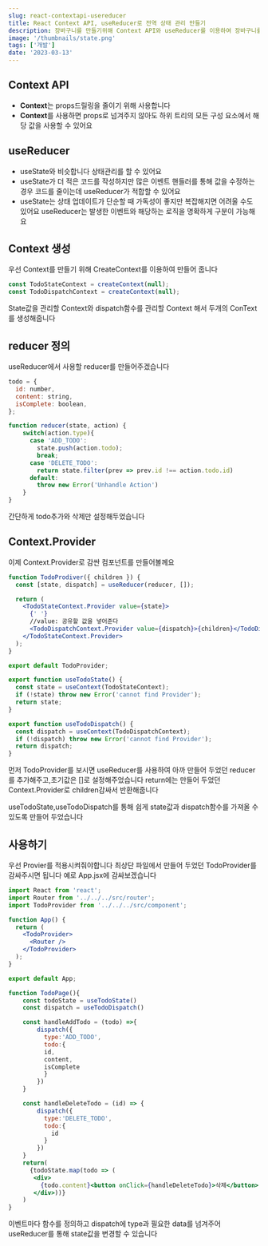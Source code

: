 ```yaml
---
slug: react-contextapi-usereducer
title: React Context API, useReducer로 전역 상태 관리 만들기
description: 장바구니를 만들기위해 Context API와 useReducer를 이용하여 장바구니를 관리 할 수 있는 전역 상태 관리를 만들어보자
image: '/thumbnails/state.png'
tags: ['개발']
date: '2023-03-13'
---
```


## Context API

- **Context**는 props드릴링을 줄이기 위해 사용합니다
- **Context**를 사용하면 props로 넘겨주지 않아도 하위 트리의 모든 구성 요소에서 해당 값을 사용할 수 있어요

## useReducer

- useState와 비슷합니다 상태관리를 할 수 있어요
- useState가 더 적은 코드를 작성하지만
  많은 이벤트 핸들러를 통해 값을 수정하는 경우 코드를 줄이는데 useReducer가 적합할 수 있어요
- useState는 상태 업데이트가 단순할 때 가독성이 좋지만 복잡해지면 어려울 수도 있어요
  useReducer는 발생한 이벤트와 해당하는 로직을 명확하게 구분이 가능해요

## Context 생성

우선 Context를 만들기 위해 CreateContext를 이용하여 만들어 줍니다

```js
const TodoStateContext = createContext(null);
const TodoDispatchContext = createContext(null);
```

State값을 관리할 Context와 dispatch함수를 관리할 Context 해서 두개의 ConText를 생성해줍니다

## reducer 정의

useReducer에서 사용할 reducer를 만들어주겠습니다

```js
todo = {
  id: number,
  content: string,
  isComplete: boolean,
};
```

```js
function reducer(state, action) {
	switch(action.type){
      case 'ADD_TODO':
        state.push(action.todo);
        break;
      case 'DELETE_TODO':
        return state.filter(prev => prev.id !== action.todo.id)
      default:
        throw new Error('Unhandle Action')
    }
}
```

간단하게 todo추가와 삭제만 설정해두었습니다

## Context.Provider

이제 Context.Provider로 감싼 컴포넌트를 만들어볼께요

```jsx
function TodoProdiver({ children }) {
  const [state, dispatch] = useReducer(reducer, []);

  return (
    <TodoStateContext.Provider value={state}>
      {' '}
      //value: 공유할 값을 넣어준다
      <TodoDispatchContext.Provider value={dispatch}>{children}</TodoDispatchContext.Provider>
    </TodoStateContext.Provider>
  );
}

export default TodoProvider;

export function useTodoState() {
  const state = useContext(TodoStateContext);
  if (!state) throw new Error('cannot find Provider');
  return state;
}

export function useTodoDispatch() {
  const dispatch = useContext(TodoDispatchContext);
  if (!dispatch) throw new Error('cannot find Provider');
  return dispatch;
}
```

먼저 TodoProvider를 보시면
useReducer를 사용하여 아까 만들어 두었던 reducer를 추가해주고,초기값은 []로 설정해주었습니다
return에는 만들어 두었던 Context.Provider로 children감싸서 반환해줍니다

useTodoState,useTodoDispatch를 통해 쉽게 state값과 dispatch함수를 가져올 수 있도록 만들어 두었습니다

## 사용하기

우선 Provier를 적용시켜줘야합니다 최상단 파일에서 만들어 두었던 TodoProvider를 감싸주시면 됩니다
예로 App.jsx에 감싸보겠습니다

```jsx
import React from 'react';
import Router from '../../../src/router';
import TodoProvider from '../../../src/component';

function App() {
  return (
    <TodoProvider>
      <Router />
    </TodoProvider>
  );
}

export default App;
```

```jsx
function TodoPage(){
	const todoState = useTodoState()
    const dispatch = useTodoDispatch()

    const handleAddTodo = (todo) =>{
    	dispatch({
          type:'ADD_TODO',
          todo:{
	      id,
          content,
          isComplete
          }
        })
    }

    const handleDeleteTodo = (id) => {
    	dispatch({
          type:'DELETE_TODO',
          todo:{
            id
          }
        })
    }
    return(
      {todoState.map(todo => (
       <div>
         {todo.content}<button onClick={handleDeleteTodo}>삭제</button>
       </div>))}
    )
}
```

이벤트마다 함수를 정의하고 dispatch에 type과 필요한 data를 넘겨주어 useReducer를 통해 state값을 변경할 수 있습니다
